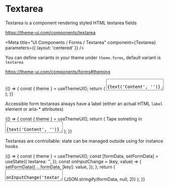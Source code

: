 
# Textarea

Textarea is a component rendering styled HTML textarea fields

https://theme-ui.com/components/textarea

<Meta
  title="UI Components / Forms / Textarea"
  component={Textarea}
  parameters={{ layout: 'centered' }}
/>

<Props of={Textarea} />

You can define variants in your theme under `theme.forms`, default variant is `textarea`

https://theme-ui.com/components/forms#theming

<Preview>
  <Story name="Default">
    {() => {
      const { theme } = useThemeUI();
      return (
        <Textarea
          variant={select('Variant', theme ? Object.keys(theme.forms || {}) : [], 'textarea')}
          onChange={action('Textarea.default.onChange')}
          name="textarea.default"
          placeholder="tape something in..."
          aria-label="just an example"
        >
          {text('Content', '')}
        </Textarea>
      );
    }}
  </Story>
</Preview>

Accessible form textareas always have a label (either an actual HTML `label` element or aria-\* attributes)

<Preview>
  <Story name="Accessibility">
    {() => {
      const { theme } = useThemeUI();
      return (
        <React.Fragment>
          <Label htmlFor="textarea.accessible">Tape someting in</Label>
          <Textarea
            id="textarea.accessible"
            variant={select('Variant', theme ? Object.keys(theme.forms || {}) : [], 'textarea')}
            onChange={action('Textarea.accessible.onChange')}
            name="textarea.accessible"
            placeholder="tape something in..."
          >
            {text('Content', '')}
          </Textarea>
        </React.Fragment>
      );
    }}
  </Story>
</Preview>

Textareas are controllable: state can be managed outside using for instance hooks

<Preview>
  <Story name="State">
    {() => {
      const { theme } = useThemeUI();
      const [formData, setFormData] = useState({
        textarea: '',
      });
      const onInputChange = (key, value) => {
        setFormData({
          ...formData,
          [key]: value,
        });
      };
      return (
        <React.Fragment>
          <Textarea
            variant={select('Variant', theme ? Object.keys(theme.forms || {}) : [], 'textarea')}
            onChange={(event) => onInputChange('textarea', event.currentTarget.value)}
            name="textarea.state.example"
            type="text"
            placeholder="tape something in..."
            aria-label="just an example"
          >
            {formData.example}
          </Textarea>
          <Divider />
          <Styled.pre>{JSON.stringify(formData, null, 2)}</Styled.pre>
        </React.Fragment>
      );
    }}
  </Story>
</Preview>
